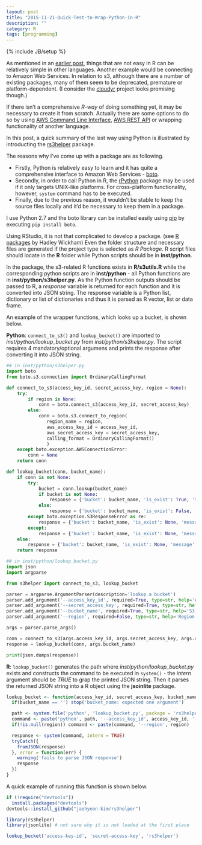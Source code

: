 ```yaml
---
layout: post
title: "2015-11-21-Quick-Test-to-Wrap-Python-in-R"
description: ""
category: R
tags: [programming]
---
```

{% include JB/setup %}

As mentioned in an [earlier post](http://jaehyeon-kim.github.io/python/2015/08/08/Some-Thoughts-on-Python-for-R-Users/), things that are not easy in R can be relatively simple in other languages. Another example would be connecting to Amazon Web Services. In relation to s3, although there are a number of existing packages, many of them seem to be deprecated, premature or platform-dependent. (I consider the [cloudyr](https://cloudyr.github.io/) project looks promising though.)

If there isn't a comprehensive *R-way* of doing something yet, it may be necessary to create it from scratch. Actually there are some options to do so by using [AWS Command Line Interface](https://aws.amazon.com/cli/), [AWS REST API](http://docs.aws.amazon.com/AmazonS3/latest/API/APIRest.html) or wrapping functionality of another language.

In this post, a quick summary of the last way using Python is illustrated by introducting the [rs3helper](https://github.com/jaehyeon-kim/rs3helper) package.

The reasons why I've come up with a package are as following.

* Firstly, Python is relatively easy to learn and it has quite a comprehensive interface to Amazon Web Services - [boto](http://boto.cloudhackers.com/en/latest/).
* Secondly, in order to call Python in R, the [rPython](http://rpython.r-forge.r-project.org/) package may be used if it only targets UNIX-like platforms. For cross-platform functionality, however, `system` command has to be executed. 
* Finally, due to the previous reason, it wouldn't be stable to keep the source files locally and it'd be necessary to keep them in a package.

I use Python 2.7 and the boto library can be installed easily using [pip](http://pip.readthedocs.org/en/stable/quickstart/) by executing `pip install boto`.

Using RStudio, it is not that complicated to develop a package. (see [R packages](http://r-pkgs.had.co.nz/) by Hadley Wickham) Even the folder structure and necessary files are generated if the project type is selected as *R Package*. R script files should locate in the **R** folder while Python scripts should be in **inst/python**. 

In the package, the s3-related R functions exists in **R/s3utils.R** while the corresponding python scripts are in **inst/python** - all Python functions are in **inst/python/s3helper.py**. As the Python function outputs should be passed to R, a *response* variable is returned for each function and it is converted into JSON string. The response variable is a Python list, dictionary or list of dictionaries and thus it is parsed as R vector, list or data frame.

An example of the wrapper functions, which looks up a bucket, is shown below.

**Python**: `connect_to_s3()` and `lookup_bucket()` are imported to *inst/python/lookup_bucket.py* from *inst/python/s3helper.py*. The script requires 4 mandatory/optional argumens and prints the response after converting it into JSON string.

```python
## in inst/python/s3helper.py
import boto
from boto.s3.connection import OrdinaryCallingFormat

def connect_to_s3(access_key_id, secret_access_key, region = None):
    try:
        if region is None:
            conn = boto.connect_s3(access_key_id, secret_access_key)
        else:
            conn = boto.s3.connect_to_region(
               region_name = region,
               aws_access_key_id = access_key_id,
               aws_secret_access_key = secret_access_key,
               calling_format = OrdinaryCallingFormat()
               )
    except boto.exception.AWSConnectionError:
        conn = None
    return conn

def lookup_bucket(conn, bucket_name):
    if conn is not None:
        try:
            bucket = conn.lookup(bucket_name)
            if bucket is not None:
                response = {'bucket': bucket_name, 'is_exist': True, 'message': None}
            else:
                response = {'bucket': bucket_name, 'is_exist': False, 'message': None}
        except boto.exception.S3ResponseError as re:
            response = {'bucket': bucket_name, 'is_exist': None, 'message': 'S3ResponseError = {0} {1}'.format(re[0], re[1])}
        except:
            response = {'bucket': bucket_name, 'is_exist': None, 'message': 'Unhandled error occurs'}
    else:
        response = {'bucket': bucket_name, 'is_exist': None, 'message': 'connection is not made'}
    return response
```

```python
## in inst/python/lookup_bucket.py
import json
import argparse

from s3helper import connect_to_s3, lookup_bucket

parser = argparse.ArgumentParser(description='lookup a bucket')
parser.add_argument('--access_key_id', required=True, type=str, help='AWS access key id')
parser.add_argument('--secret_access_key', required=True, type=str, help='AWS secret access key')
parser.add_argument('--bucket_name', required=True, type=str, help='S3 bucket name')
parser.add_argument('--region', required=False, type=str, help='Region info')

args = parser.parse_args()

conn = connect_to_s3(args.access_key_id, args.secret_access_key, args.region)
response = lookup_bucket(conn, args.bucket_name)

print(json.dumps(response))
```

**R**: `lookup_bucket()` generates the path where *inst/python/lookup_bucket.py* exists and constructs the command to be executed in `system()` - the *intern* argument should be *TRUE* to grap the printed JSON string. Then it parses the returned JSON string into a R object using the **jsoinlite** package.

```r
lookup_bucket <- function(access_key_id, secret_access_key, bucket_name, region = NULL) {
  if(bucket_name == '') stop('bucket_name: expected one argument')

  path <- system.file('python', 'lookup_bucket.py', package = 'rs3helper')
  command <- paste('python', path, '--access_key_id', access_key_id, '--secret_access_key', secret_access_key, '--bucket_name', bucket_name)
  if(!is.null(region)) command <- paste(command, '--region', region)

  response <- system(command, intern = TRUE)
  tryCatch({
    fromJSON(response)
  }, error = function(err) {
    warning('fails to parse JSON response')
    response
  })
}
```

A quick example of running this function is shown below.

```r
if (!require("devtools"))
  install.packages("devtools")
devtools::install_github("jaehyeon-kim/rs3helper")

library(rs3helper)
library(jsonlite) # not sure why it is not loaded at the first place

lookup_bucket('access-key-id', 'secret-access-key', 'rs3helper')
```

